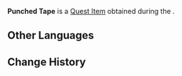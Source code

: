 {{See Also|Punched Tape (Disambiguation)}}
{{Item Infobox
|title       = Punched Tape
|id          = 120455
|image       = Item Punched Tape.png
|type        = Quest Items
|description = Well-preserved punched tape. The data recorded within can only be deciphered using specialized machinery.
|quality     = 0
|source1     = ''[[Treacherous Light of the Depths]]''
}}
'''Punched Tape''' is a [[Quest Item]] obtained during the {{Quest|Treacherous Light of the Depths}}.

==Other Languages==
{{Other Languages|Punched Tape (In Search of Lost Time: West)}}

==Change History==
{{Change History|4.1}}